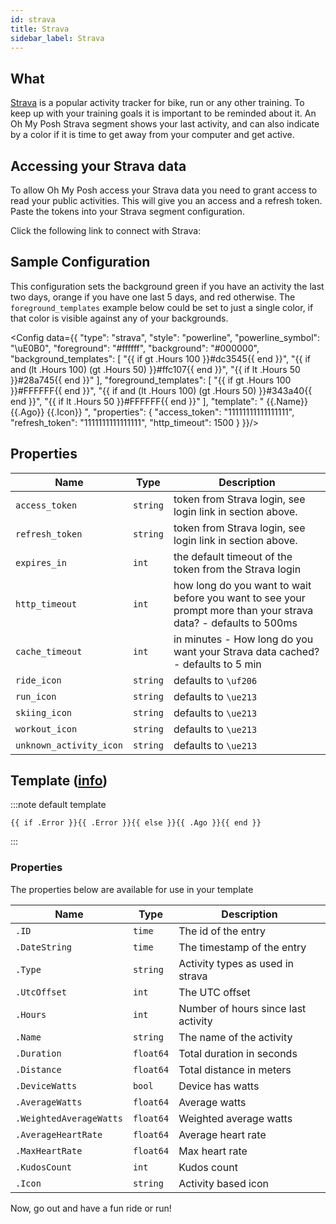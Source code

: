 ```yaml
---
id: strava
title: Strava
sidebar_label: Strava
---
```



## What

[Strava][strava] is a popular activity tracker for bike, run or any other training.
To keep up with your training goals it is important to be reminded about it.
An Oh My Posh Strava segment shows your last activity,
and can also indicate by a color if it is time to get away from your computer and get active.

## Accessing your Strava data

To allow Oh My Posh access your Strava data you need to grant access to read your public activities.
This will give you an access and a refresh token. Paste the tokens into your Strava segment configuration.

Click the following link to connect with Strava:

<a href="https://www.strava.com/oauth/authorize?client_id=76033&response_type=code&redirect_uri=https://ohmyposh.dev/api/auth&approval_prompt=force&scope=read,activity:read&state=strava">
  <StravaConnect />
</a>

## Sample Configuration

This configuration sets the background green if you have an activity the last two days,
orange if you have one last 5 days, and red otherwise. The `foreground_templates` example below could be set to just a single color,
if that color is visible against any of your backgrounds.


<Config data={{
  "type": "strava",
  "style": "powerline",
  "powerline_symbol": "\uE0B0",
  "foreground": "#ffffff",
  "background": "#000000",
  "background_templates": [
    "{{ if gt .Hours 100 }}#dc3545{{ end }}",
    "{{ if and (lt .Hours 100) (gt .Hours 50) }}#ffc107{{ end }}",
    "{{ if lt .Hours 50 }}#28a745{{ end }}"
  ],
  "foreground_templates": [
    "{{ if gt .Hours 100 }}#FFFFFF{{ end }}",
    "{{ if and (lt .Hours 100) (gt .Hours 50) }}#343a40{{ end }}",
    "{{ if lt .Hours 50 }}#FFFFFF{{ end }}"
  ],
  "template": " {{.Name}} {{.Ago}} {{.Icon}} ",
  "properties": {
    "access_token": "11111111111111111",
    "refresh_token": "1111111111111111",
    "http_timeout": 1500
  }
}}/>

## Properties

| Name                    | Type     | Description                                                                                                     |
| ----------------------- | -------- | --------------------------------------------------------------------------------------------------------------- |
| `access_token`          | `string` | token from Strava login, see login link in section above.                                                       |
| `refresh_token`         | `string` | token from Strava login, see login link in section above.                                                       |
| `expires_in`            | `int`    | the default timeout of the token from the Strava login                                                          |
| `http_timeout`          | `int`    | how long do you want to wait before you want to see your prompt more than your strava data? - defaults to 500ms |
| `cache_timeout`         | `int`    | in minutes - How long do you want your Strava data cached? - defaults to 5 min                                  |
| `ride_icon`             | `string` | defaults to `\uf206`                                                                                            |
| `run_icon`              | `string` | defaults to `\ue213`                                                                                            |
| `skiing_icon`           | `string` | defaults to `\ue213`                                                                                            |
| `workout_icon`          | `string` | defaults to `\ue213`                                                                                            |
| `unknown_activity_icon` | `string` | defaults to `\ue213`                                                                                            |

## Template ([info][templates])

:::note default template

```template
{{ if .Error }}{{ .Error }}{{ else }}{{ .Ago }}{{ end }}
```

:::

### Properties

The properties below are available for use in your template

| Name                    | Type      | Description                         |
| ----------------------- | --------- | ----------------------------------- |
| `.ID`                   | `time`    | The id of the entry                 |
| `.DateString`           | `time`    | The timestamp of the entry          |
| `.Type`                 | `string`  | Activity types as used in strava    |
| `.UtcOffset`            | `int`     | The UTC offset                      |
| `.Hours`                | `int`     | Number of hours since last activity |
| `.Name`                 | `string`  | The name of the activity            |
| `.Duration`             | `float64` | Total duration in seconds           |
| `.Distance`             | `float64` | Total distance in meters            |
| `.DeviceWatts`          | `bool`    | Device has watts                    |
| `.AverageWatts`         | `float64` | Average watts                       |
| `.WeightedAverageWatts` | `float64` | Weighted average watts              |
| `.AverageHeartRate`     | `float64` | Average heart rate                  |
| `.MaxHeartRate`         | `float64` | Max heart rate                      |
| `.KudosCount`           | `int`     | Kudos count                         |
| `.Icon`                 | `string`  | Activity based icon                 |

Now, go out and have a fun ride or run!

[templates]: /docs/configuration/templates
[strava]: http://www.strava.com/
[strava-connect]: https://www.strava.com/oauth/authorize?client_id=76033&response_type=code&redirect_uri=https://ohmyposh.dev/api/auth&approval_prompt=force&scope=read,activity:read
